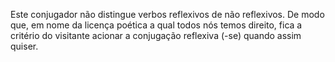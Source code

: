 Este conjugador não distingue verbos reflexivos de não reflexivos.
De modo que, em nome da licença poética a qual todos nós temos direito, 
fica a critério do visitante acionar a conjugação reflexiva (-se) quando assim quiser.

